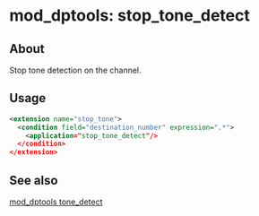 
# mod_dptools: stop_tone_detect 

 

## About

Stop tone detection on the channel.

## Usage

```xml
<extension name="stop_tone">
  <condition field="destination_number" expression=".*">
    <application="stop_tone_detect"/>
  </condition>
</extension>
```

## See also

[mod\_dptools tone\_detect](./6586957.mdx#about)


